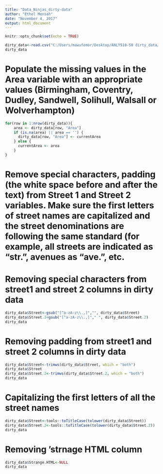 ---
title: "Data_Ninjas_dirty-data"
author: "Ethel Mensah"
date: "November 4, 2017"
output: html_document
---

```{r setup, include=FALSE}
knitr::opts_chunk$set(echo = TRUE)
```

```{r}
dirty_data<-read.csv("C:/Users/mawufemor/Desktop/ANLY510-50 dirty_data/dirty_data.csv")
dirty_data
```
# Populate the missing values in the Area variable with an appropriate values (Birmingham, Coventry, Dudley, Sandwell, Solihull, Walsall or Wolverhampton) #

```{r}
for(row in 1:nrow(dirty_data)){ 
    area <- dirty_data[row, "Area"]
    if (is.na(area) || area == '') {
      dirty_data[row, "Area"] <- currentArea
    } else {
      currentArea <- area
    }
}
```

# Remove special characters, padding (the white space before and after the text) from Street 1 and Street 2 variables. Make sure the first letters of street names are capitalized and the street denominations are following the same standard (for example, all streets are indicated as "str.", avenues as "ave.", etc.#

# Removing special characters from street1 and street 2 columns in dirty data#
```{r}
dirty_data$Street<-gsub("[^a-zA-z\\.,]","", dirty_data$Street)
dirty_data$Street.2<gsub("[^a-zA-z\\.,]"," ", dirty_data$Street.2)
dirty_data
```
# Removing padding from street1 and street 2 columns in dirty data #

```{r}
dirty_data$Street<-trimws(dirty_data$Street, which = "both")
dirty_data$Street
dirty_data$Street.2<-trimws(dirty_data$Street.2, which = "both")
dirty_data
```

# Capitalizing the first letters of all the street names #
```{r}
dirty_data$Street<-tools::toTitleCase(tolower(dirty_data$Street))
dirty_data$Street.2<-tools::toTitleCase(tolower(dirty_data$Street.2))
dirty_data
```
# Removing 'strnage HTML column #
```{r}
dirty_data$Strange.HTML<-NULL
dirty_data
```
